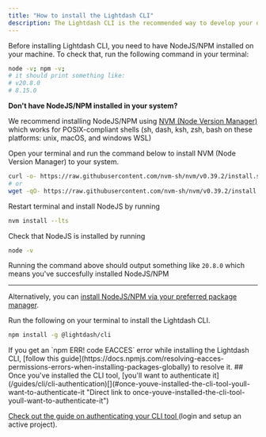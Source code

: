 ```yaml
---
title: "How to install the Lightdash CLI"
description: The Lightdash CLI is the recommended way to develop your dbt + Lightdash project. It makes development faster and easier, as well as giving you options for building more powerful automation to manage your Lightdash instance.
---
```


Before installing Lightdash CLI, you need to have NodeJS/NPM installed on your machine. To check that, run the following command in your terminal:

```bash
node -v; npm -v;
# it should print something like:
# v20.8.0
# 8.15.0

```

**Don't have NodeJS/NPM installed in your system?**

We recommend installing NodeJS/NPM using [NVM (Node Version Manager)](https://github.com/nvm-sh/nvm#install--update-script) which works for POSIX-compliant shells (sh, dash, ksh, zsh, bash on these platforms: unix, macOS, and windows WSL)

Open your terminal and run the command below to install NVM (Node Version Manager) to your system.

```bash
curl -o- https://raw.githubusercontent.com/nvm-sh/nvm/v0.39.2/install.sh | bash
# or
wget -qO- https://raw.githubusercontent.com/nvm-sh/nvm/v0.39.2/install.sh | bash

```

Restart terminal and install NodeJS by running

```bash
nvm install --lts

```

Check that NodeJS is installed by running

```bash
node -v

```

Running the command above should output something like `20.8.0` which means you've succesfully installed NodeJS/NPM <Icon icon="party-horn" iconType="solid"/>

---

Alternatively, you can [install NodeJS/NPM via your preferred package manager](https://nodejs.org/en/download/package-manager/).

Run the following on your terminal to install the Lightdash CLI.

```bash
npm install -g @lightdash/cli

```


<Info>
If you get an `npm ERR! code EACCES` error while installing the Lightdash CLI, [follow this guide](https://docs.npmjs.com/resolving-eacces-permissions-errors-when-installing-packages-globally) to resolve it.
</Info>
## Once you've installed the CLI tool, [you'll want to authenticate it](/guides/cli/cli-authentication)[](#once-youve-installed-the-cli-tool-youll-want-to-authenticate-it "Direct link to once-youve-installed-the-cli-tool-youll-want-to-authenticate-it")

[Check out the guide on authenticating your CLI tool ](/guides/cli/cli-authentication)(login and setup an active project).
